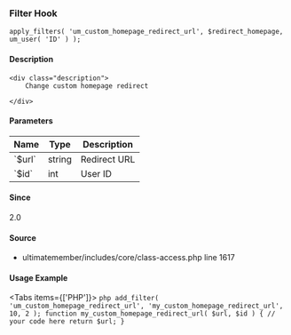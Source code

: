 
<UMBreadCrumb type="filter"/>

### Filter Hook    
    
```
apply_filters( 'um_custom_homepage_redirect_url', $redirect_homepage, um_user( 'ID' ) );
```

#### Description
    <div class="description">
        Change custom homepage redirect
 
    </div>

#### Parameters
            
<table className="table-auto mt-2 border dark:border-gray-500 p-5 text-sm text-left">
<thead>
<tr>
<th  className="px-3">Name</th>
<th  className="px-3">Type</th>
<th  className="px-3">Description</th>
</tr>
</thead>
<tbody>
               <tr >
               <td className="px-3 py-2">`$url`</td>
               <td className="px-3 py-2">string</td>
               <td className="px-3 py-2 text-sm">Redirect URL</td>
               </tr>
               <tr >
               <td className="px-3 py-2">`$id`</td>
               <td className="px-3 py-2">int</td>
               <td className="px-3 py-2 text-sm">User ID</td>
               </tr>
</tbody>
</table>

#### Since
<div class="description">
2.0
</div>

#### Source
  - <Link href="https://github.com/ultimatemember/ultimatemember/tree/2.5.0/includes/core/class-access.php#L1617">ultimatemember/includes/core/class-access.php</Link> <Link href="https://github.com/ultimatemember/ultimatemember/tree/2.5.0/includes/core/class-access.php#L1617">line 1617</Link>



#### Usage Example

<Tabs items={['PHP']}>
    <Tab>
    ```php
    add_filter( 'um_custom_homepage_redirect_url', 'my_custom_homepage_redirect_url', 10, 2 );
 function my_custom_homepage_redirect_url( $url, $id ) {
     // your code here
     return $url;
 }
    ```
    </Tab>
</Tabs>